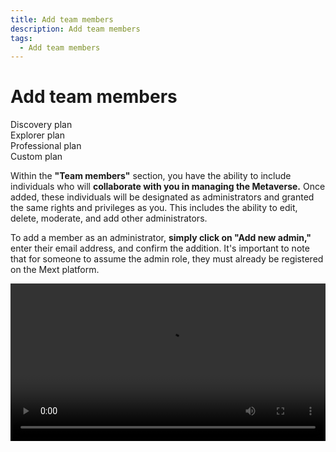```yaml
---
title: Add team members
description: Add team members
tags:
  - Add team members
---
```


# **Add team members**

<div class="flex-row">
  <div class="plan">Discovery plan</div>
  <div class="plan">Explorer plan</div>
  <div class="plan">Professional plan</div>
  <div class="plan">Custom plan</div>
</div>

Within the **"Team members"** section, you have the ability to include individuals who will **collaborate with you in managing the Metaverse.** Once added, these individuals will be designated as administrators and granted the same rights and privileges as you. This includes the ability to edit, delete, moderate, and add other administrators.

To add a member as an administrator, **simply click on "Add new admin,"** enter their email address, and confirm the addition. It's important to note that for someone to assume the admin role, they must already be registered on the Mext platform.

<video src="https://storage.gra.cloud.ovh.net/v1/AUTH_e1c99afd0f334238a6e82db242940fff/exhibitions/vods/video-270cde8f-ad0f-4bab-8efb-b286d21b3366/file/1714482450504-comp-72929.03275561331.mp4" autoPlay controls width="100%"/>

> Recommendations: When adding members to your Metaverse Admin, it is essential to choose individuals whom you trust implicitly to assist you in monitoring activities and managing sensitive information, including visitor lists, partner details, and Metaverse statistics.

> Regularly reviewing the list of Metaverse Admin members is also crucial. Take the time to assess whether all current members are still necessary and actively involved in the management process. If someone is no longer required or has changed roles, it is advisable to remove them from the Metaverse Admin to maintain an up-to-date and secure team.

![Mext metaverse Dashboard Features Team Members](/img/metaverse/team-members.jpg)
